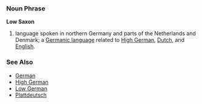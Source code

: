 ===Noun Phrase===
'''Low Saxon'''

# language spoken in northern Germany and parts of the Netherlands and Denmark; a [[Germanic language]] related to [[High German]], [[Dutch]], and [[English]].

===See Also===
*[[German]]
*[[High German]]
*[[Low German]]
*[[Plattdeutsch]]